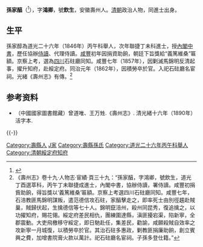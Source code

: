 '''孫家醕'''（{{bd|1815年||1862年||S孫}}<ref>{{cite web| language =| publisher =寿县志| title =第一节　传略| url =http://61.191.16.234:8080/was40/detail?record=1&channelid=11165| author =| date =| accessdate =}}{{dead link|date=2017年12月 |bot=InternetArchiveBot |fix-attempted=yes }}</ref>），字'''鴻卿'''，號'''飲生'''，安徽壽州人。[[清朝|清朝]]政治人物，同進士出身。

==生平==
孫家醇為道光二十六年（1846年）丙午科舉人，次年聯捷丁未科進士，授[[內閣中書|內閣中書]]，歷任協辦[[侍讀|侍讀]]、代理侍讀。[[咸豐|咸豐]]初年因捐資助餉，朝廷下旨獎給“義篤維桑”匾額。京察上考，選為[[四川|四川]]石砫廳同知。咸豐七年（1857年），因剿滅馬錦明反清起事，擢升知府，赴綏定府。同治元年（1862年），因積勞卒於官。入祀石砫廳名宦祠。光緒《壽州志》有傳。<ref>《壽州志》卷十九·人物志·宦績·頁三十九：“孫家醕，字鴻卿，號飲生，道光丁酉選萃科，丙午丁未聯捷成進士，內閣中書，協辦侍讀，署侍讀。咸豐初捐貲助餉，得旨獎以‘義篤維桑’匾額。京察上考選四川石砫廳同知。咸豐七年，石涪教匪馬錦明謀叛，遣范德信攻石砫，家醕擊走之，即率死士由別徑趨赴賊巢，賊歸伏起，生擒德信等七十人。錦明竄涪州，殺州同昆秀，復追擒之，以功擢知府，賜花翎。綏定府差民相仇，團練圍達縣，滇匪擾宕渠，陷新寧，全郡震動。大吏飛檄移守綏定，即日馳赴任，集差民，勸諭，咸願殺賊自效率之攻新寧一月城復，以積勞卒於官。其治石砫多惠政，剿教匪捐廉助餉，創立賓興之費，加增書院膏火款以萬計。祀石砫廳名宦祠。子孫多登仕籍。”</ref>

== 参考资料 ==
{{reflist}}

*（中國國家圖書館藏）曾道唯、王万甡.《壽州志》. 清光緒十六年（1890年）活字本.

{{-}}
{{道光二十七年丁未科殿試金榜}}

{{Authority control}}

{{DEFAULTSORT:Sun孫}}
[[Category:壽縣人|Category:壽縣人]]
[[Category:孫姓|J家]]
[[Category:壽縣孫氏|Category:壽縣孫氏]]
[[Category:道光二十六年丙午科舉人|Category:道光二十六年丙午科舉人]]
[[Category:清朝綏定府知府|Category:清朝綏定府知府]]